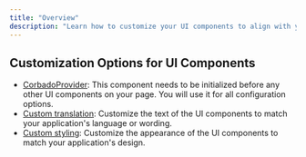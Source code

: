 ```yaml
---
title: "Overview"
description: "Learn how to customize your UI components to align with your preferences and needs."
---
```


## Customization Options for UI Components

- [CorbadoProvider](/ui-components/corbadoprovider): This component needs to be initialized before
any other UI components on your page. You will use it for all configuration options.
- [Custom translation](/ui-components/customization/translation): Customize the text of the UI components to match your
application's language or wording.
- [Custom styling](/ui-components/customization/styling): Customize the appearance of the UI components to match your
application's design.